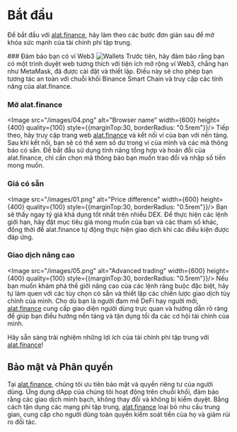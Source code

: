 
# Bắt đầu
Để bắt đầu với [alat.finance](https://dex.alat.finance), hãy làm theo các bước đơn giản sau để mở khóa sức mạnh của tài chính phi tập trung.

<Steps>
### Đảm bảo bạn có ví Web3
<Image src="/images/03.png" alt="Wallets" width={600} height={400} quality={100} style={{marginTop:30, borderRadius: "0.5rem"}}/>
Trước tiên, hãy đảm bảo rằng bạn có một trình duyệt web tương thích với tiện ích mở rộng ví Web3, chẳng hạn như MetaMask, đã được cài đặt và thiết lập. Điều này sẽ cho phép bạn tương tác an toàn với chuỗi khối Binance Smart Chain và truy cập các tính năng của alat.finance.

### Mở alat.finance
<Image src="/images/04.png" alt="Browser name" width={600} height={400} quality={100} style={{marginTop:30, borderRadius: "0.5rem"}}/>
Tiếp theo, hãy truy cập trang web [alat.finance](https://dex.alat.finance) và kết nối ví của bạn với nền tảng. Sau khi kết nối, bạn sẽ có thể xem số dư trong ví của mình và các mã thông báo có sẵn. Để bắt đầu sử dụng tính năng tổng hợp và hoán đổi của alat.finance, chỉ cần chọn mã thông báo bạn muốn trao đổi và nhập số tiền mong muốn.

### Giá có sẵn
<Image src="/images/01.png" alt="Price difference" width={600} height={400} quality={100} style={{marginTop:30, borderRadius: "0.5rem"}}/>
Bạn sẽ thấy ngay tỷ giá khả dụng tốt nhất trên nhiều DEX. Để thực hiện các lệnh giới hạn, hãy đặt mục tiêu giá mong muốn của bạn và các tham số khác, đồng thời để alat.finance tự động thực hiện giao dịch khi các điều kiện được đáp ứng.

### Giao dịch nâng cao
<Image src="/images/05.png" alt="Advanced trading" width={600} height={400} quality={100} style={{marginTop:30, borderRadius: "0.5rem"}}/>
Nếu bạn muốn khám phá thế giới nâng cao của các lệnh ràng buộc đặc biệt, hãy tự làm quen với các tùy chọn có sẵn và thiết lập các chiến lược giao dịch tùy chỉnh của mình. Cho dù bạn là người đam mê DeFi hay người mới, [alat.finance](https://dex.alat.finance) cung cấp giao diện người dùng trực quan và hướng dẫn rõ ràng để giúp bạn điều hướng nền tảng và tận dụng tối đa các cơ hội tài chính của mình.
</Steps>

Hãy sẵn sàng trải nghiệm những lợi ích của tài chính phi tập trung với [alat.finance](https://dex.alat.finance)!

## Bảo mật và Phân quyền

Tại [alat.finance](https://dex.alat.finance), chúng tôi ưu tiên bảo mật và quyền riêng tư của người dùng. Ứng dụng dApp của chúng tôi hoạt động trên chuỗi khối, đảm bảo rằng các giao dịch minh bạch, không thay đổi và không bị kiểm duyệt. Bằng cách tận dụng các mạng phi tập trung, [alat.finance](https://dex.alat.finance) loại bỏ nhu cầu trung gian, cung cấp cho người dùng toàn quyền kiểm soát tiền của họ và giảm rủi ro đối tác.